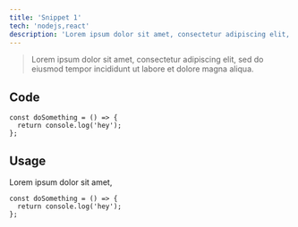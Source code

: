 ```yaml
---
title: 'Snippet 1'
tech: 'nodejs,react'
description: 'Lorem ipsum dolor sit amet, consectetur adipiscing elit, sed do eiusmod tempor incididunt ut labore et dolore magna aliqua.'
---
```


> Lorem ipsum dolor sit amet, consectetur adipiscing elit, sed do eiusmod tempor incididunt ut labore et dolore magna aliqua.

## Code

```
const doSomething = () => {
  return console.log('hey');
};
```

## Usage

Lorem ipsum dolor sit amet,

```
const doSomething = () => {
  return console.log('hey');
};
```
